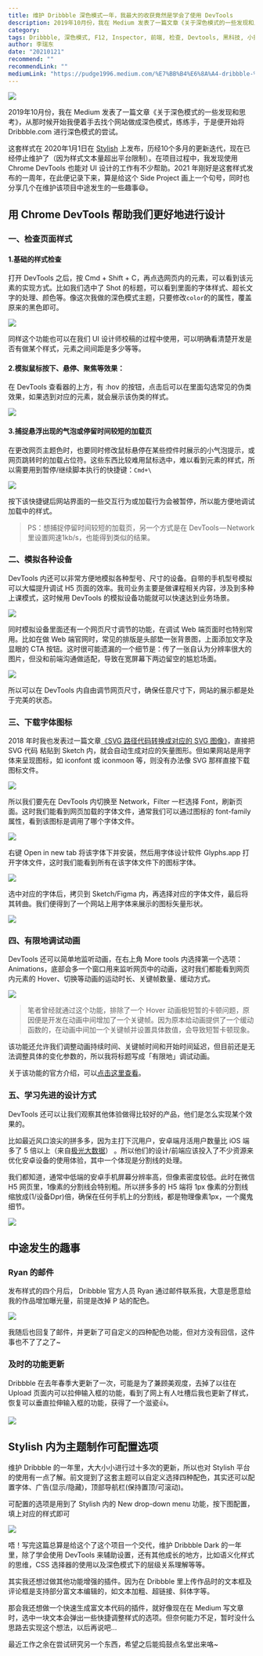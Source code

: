 ```yaml
---
title: 维护 Dribbble 深色模式一年，我最大的收获竟然是学会了使用 DevTools
description: 2019年10月份，我在 Medium 发表了一篇文章《关于深色模式的一些发现和思考》，从那时候开始我便着手去找个网站做成深色模式，练练手，于是便开始将 Dribbble.com 进行深色模式的尝试。
category: 
tags: Dribbble, 深色模式, F12, Inspector, 前端, 检查, Devtools, 黑科技, 小技巧
author: 李瑞东
date: "20210121"
recommend: ""
recommendLink: ""
mediumLink: "https://pudge1996.medium.com/%E7%BB%B4%E6%8A%A4-dribbble-%E6%B7%B1%E8%89%B2%E6%A8%A1%E5%BC%8F%E4%B8%80%E5%B9%B4-%E6%88%91%E6%9C%80%E5%A4%A7%E7%9A%84%E6%94%B6%E8%8E%B7%E7%AB%9F%E7%84%B6%E6%98%AF%E5%AD%A6%E4%BC%9A%E4%BA%86%E4%BD%BF%E7%94%A8-devtools-ee01a2f63afd"
---
```


![](https://lrdim.oss-cn-shenzhen.aliyuncs.com/blogimg/2021-01-21-ee01a2f63afd/01.png)

2019年10月份，我在 Medium 发表了一篇文章《关于深色模式的一些发现和思考》，从那时候开始我便着手去找个网站做成深色模式，练练手，于是便开始将 Dribbble.com 进行深色模式的尝试。

这套样式在 2020年1月1日在 [Stylish](https://userstyles.org/styles/178754) 上发布，历经10个多月的更新迭代，现在已经停止维护了（因为样式文本量超出平台限制）。在项目过程中，我发现使用 Chrome DevTools 也能对 UI 设计的工作有不少帮助。2021 年刚好是这套样式发布的一周年，在此便记录下来，算是给这个 Side Project 画上一个句号，同时也分享几个在维护该项目中途发生的一些趣事😄。

## 用 Chrome DevTools 帮助我们更好地进行设计

### 一、检查页面样式

#### 1.基础的样式检查

打开 DevTools 之后，按 Cmd + Shift + C，再点选网页内的元素，可以看到该元素的实现方式。比如我们选中了 Shot 的标题，可以看到里面的字体样式、超长文字的处理、颜色等。像这次我做的深色模式主题，只要修改`color`的的属性，覆盖原来的黑色即可。

![](https://lrdim.oss-cn-shenzhen.aliyuncs.com/blogimg/2021-01-21-ee01a2f63afd/02.png)

同样这个功能也可以在我们 UI 设计师校稿的过程中使用，可以明确看清楚开发是否有做某个样式，元素之间间距是多少等等。

#### 2.模拟鼠标按下、悬停、聚焦等效果：

在 DevTools 查看器的上方，有 :hov 的按钮，点击后可以在里面勾选常见的伪类效果，如果选到对应的元素，就会展示该伪类的样式。

![](https://lrdim.oss-cn-shenzhen.aliyuncs.com/blogimg/2021-01-21-ee01a2f63afd/03.png)

#### 3.捕捉悬浮出现的气泡或停留时间较短的加载页

在更改网页主题色时，也要同时修改鼠标悬停在某些控件时展示的小气泡提示，或网页跳转时的加载占位符。这些东西比较难用鼠标选中，难以看到元素的样式，所以需要用到暂停/继续脚本执行的快捷键：`Cmd+\`

![](https://lrdim.oss-cn-shenzhen.aliyuncs.com/blogimg/2021-01-21-ee01a2f63afd/04.png)

按下该快捷键后网站界面的一些交互行为或加载行为会被暂停，所以能方便地调试加载中的样式。

> PS：想捕捉停留时间较短的加载页，另一个方式是在 DevTools — Network 里设置网速1kb/s，也能得到类似的结果。

### 二、模拟各种设备

DevTools 内还可以非常方便地模拟各种型号、尺寸的设备。自带的手机型号模拟可以大幅提升调试 H5 页面的效率。我司业务主要是做课程相关内容，涉及到多种上课模式，这时候用 DevTools 的模拟设备功能就可以快速达到业务场景。

![](https://lrdim.oss-cn-shenzhen.aliyuncs.com/blogimg/2021-01-21-ee01a2f63afd/05.png)

同时模拟设备里面还有一个网页尺寸调节的功能，在调试 Web 端页面时也特别常用。比如在做 Web 端官网时，常见的排版是头部垫一张背景图，上面添加文字及显眼的 CTA 按钮。这时很可能遗漏的一个细节是：传了一张自认为分辨率很大的图片，但没和前端沟通做适配，导致在宽屏幕下两边留空的尴尬场面。

![](https://lrdim.oss-cn-shenzhen.aliyuncs.com/blogimg/2021-01-21-ee01a2f63afd/06.png)

所以可以在 DevTools 内自由调节网页尺寸，确保任意尺寸下，网站的展示都是处于完美的状态。

### 三、下载字体图标

2018 年时我也发表过一篇文章[《SVG 路径代码转换成对应的 SVG 图像》](https://lrd.im/blog/2018-12-09)，直接把 SVG 代码 粘贴到 Sketch 内，就会自动生成对应的矢量图形。但如果网站是用字体来呈现图标，如 iconfont 或 iconmoon 等，则没有办法像 SVG 那样直接下载图标文件。

![](https://lrdim.oss-cn-shenzhen.aliyuncs.com/blogimg/2021-01-21-ee01a2f63afd/07.png)

所以我们要先在 DevTools 内切换至 Network，Filter 一栏选择 Font，刷新页面。这时我们能看到网页加载的字体文件，通常我们可以通过图标的 font-family 属性，看到该图标是调用了哪个字体文件。

![](https://lrdim.oss-cn-shenzhen.aliyuncs.com/blogimg/2021-01-21-ee01a2f63afd/08.png)

右键 Open in new tab 将该字体下并安装，然后用字体设计软件 Glyphs.app 打开字体文件，这时我们能看到所有在该字体文件下的图标字体。

![](https://lrdim.oss-cn-shenzhen.aliyuncs.com/blogimg/2021-01-21-ee01a2f63afd/09.png)

选中对应的字体后，拷贝到 Sketch/Figma 内，再选择对应的字体文件，最后将其转曲。我们便得到了一个网站上用字体来展示的图标矢量形状。

![](https://lrdim.oss-cn-shenzhen.aliyuncs.com/blogimg/2021-01-21-ee01a2f63afd/10.png)

### 四、有限地调试动画

DevTools 还可以简单地监听动画，在右上角 More tools 内选择第一个选项： Animations，底部会多一个窗口用来监听网页中的动画，这时我们都能看到网页内元素的 Hover、切换等动画的运动时长、关键帧数量、缓动方式。

![](https://lrdim.oss-cn-shenzhen.aliyuncs.com/blogimg/2021-01-21-ee01a2f63afd/11.png)

> 笔者曾经就通过这个功能，排除了一个 Hover 动画极短暂的卡顿问题，原因便是开发在动画中间增加了一个关键帧。因为原本给动画提供了一个缓动函数的，在动画中间加一个关键帧并设置具体数值，会导致短暂卡顿现象。

该功能还允许我们调整动画持续时间、关键帧时间和开始时间延迟，但目前还是无法调整具体的变化参数的，所以我将标题写成「有限地」调试动画。

关于该功能的官方介绍，可以[点击这里查看](https://developers.google.com/web/tools/chrome-devtools/inspect-styles/animations?hl=zh-cn "Google 开发者对调试动画功能的介绍")。

### 五、学习先进的设计方式

DevTools 还可以让我们观察其他体验做得比较好的产品，他们是怎么实现某个效果的。

比如最近风口浪尖的拼多多，因为主打下沉用户，安卓端月活用户数量比 iOS 端多了 5 倍以上（来自[极光大数据](https://mp.weixin.qq.com/s/s8YZGjWMhbYvL-X3wsEzdg)） 。所以他们的设计/前端应该投入了不少资源来优化安卓设备的使用体验，其中一个体现是分割线的处理。

我们都知道，通常中低端的安卓手机屏幕分辨率高，但像素密度较低。此时在微信 H5 网页里，1像素的分割线会特别粗。所以拼多多的 H5 端将 1px 像素的分割线缩放成(1/设备Dpr)倍，确保在任何手机上的分割线，都是物理像素1px，一个魔鬼细节。

![](https://lrdim.oss-cn-shenzhen.aliyuncs.com/blogimg/2021-01-21-ee01a2f63afd/12.png)

## 中途发生的趣事

### Ryan 的邮件

发布样式的四个月后， Dribbble 官方人员 Ryan 通过邮件联系我，大意是愿意给我的作品增加曝光量，前提是改掉 P 站的配色。

![](https://lrdim.oss-cn-shenzhen.aliyuncs.com/blogimg/2021-01-21-ee01a2f63afd/13.png)

我随后也回复了邮件，并更新了可自定义的四种配色功能，但对方没有回信，这件事也不了了之了~

### 及时的功能更新

Dribbble 在去年春季大更新了一次，可能是为了兼顾美观度，去掉了以往在 Upload 页面内可以拉伸输入框的功能，看到了网上有人吐槽后我也更新了样式，恢复可以垂直拉伸输入框的功能，获得了一个滋瓷👍。

![](https://lrdim.oss-cn-shenzhen.aliyuncs.com/blogimg/2021-01-21-ee01a2f63afd/14.png)

## Stylish 内为主题制作可配置选项

维护 Dribbble 的一年里，大大小小进行过十多次的更新，所以也对 Stylish 平台的使用有一点了解。前文提到了这套主题可以自定义选择四种配色，其实还可以配置字体、广告(显示/隐藏)，顶部导航栏(保持置顶/可滚动)。

可配置的选项是用到了 Stylish 内的 New drop-down menu 功能，按下图配置，填上对应的样式即可

![](https://lrdim.oss-cn-shenzhen.aliyuncs.com/blogimg/2021-01-21-ee01a2f63afd/15.png)

唔！写完这篇总算是给这个了这个项目一个交代，维护 Dribbble Dark 的一年里，除了学会使用 DevTools 来辅助设置，还有其他成长的地方，比如语义化样式的思维，CSS 选择器的使用以及深色模式下的层级关系理解等等。

其实我还想过做其他功能增强的插件。因为在 Dribbble 里上传作品时的文本框及评论框是支持部分富文本编辑的，如文本加粗、超链接、斜体字等。

那会我还想做一个快速生成富文本代码的插件，就好像现在在 Medium 写文章时，选中一块文本会弹出一些快捷调整样式的选项。但奈何能力不足，暂时没什么思路去实现这个想法，以后再说吧…

最近工作之余在尝试研究另一个东西，希望之后能捣鼓点名堂出来咯~
